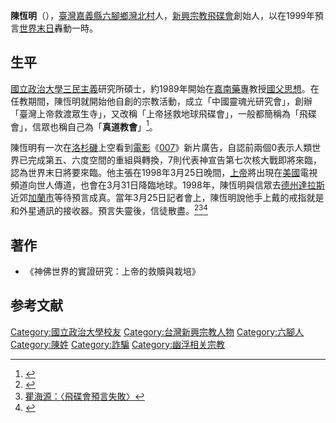 '''陳恆明'''（{{bd|1955年||||catIdx=}}），[[臺灣|臺灣]][[嘉義縣|嘉義縣]][[六腳鄉|六腳鄉]][[灣北村|灣北村]]人，[[新興宗教|新興宗教]][[飛碟會|飛碟會]]創始人，以在1999年預言[[世界末日|世界末日]]轟動一時。

== 生平 ==
[[國立政治大學|國立政治大學]][[三民主義|三民主義]]研究所碩士，約1989年開始在[[嘉南藥專|嘉南藥專]]教授[[國父思想|國父思想]]。在任教期間，陳恆明就開始他自創的宗教活動，成立「中國靈魂光研究會」，創辦「臺灣上帝救渡眾生寺」，又改稱「上帝拯救地球飛碟會」，一般都簡稱為「飛碟會」，信眾也稱自己為「'''真道教會'''」<ref>{{cite journal|url=http://newmsgr.pct.org.tw/Magazine.aspx?strTID=1&strISID=51&strMagID=M2006052500846|title=飛碟會陳恆明與末世明王|author=游謙|journal=新使者雜誌|volume=51|year=1999}}</ref>。

陳恆明有一次在[[洛杉磯|洛杉磯]]上空看到[[電影|電影]]《[[007|007]]》新片廣告，自認前兩個0表示人類世界已完成第五、六度空間的重組與轉換，7則代表神宣告第七次核大戰即將來臨，認為世界末日將要來臨。他主張在1998年3月25日晚間，[[上帝|上帝]]將出現在[[美國|美國]]電視頻道向世人傳道，也會在3月31日降臨地球。1998年，陳恆明與信眾去[[德克薩斯州|德州]][[達拉斯|達拉斯]]近郊[[加蘭_(德克薩斯州)|加蘭市]]等待預言成真。當年3月25日記者會上，陳恆明說他手上戴的戒指就是和外星通訊的接收器。預言失靈後，信徒散盡。<ref>{{cite news |author= |url=http://www.nownews.com/2010/05/01/11490-2598157.htm|title=上帝駕飛碟救地球？1999年陳恆明搞烏龍|work=NOWnews |date=2010-05-01 |accessdate=2013-06-28}}</ref><ref>[http://www.christianstudy.com/data/misc/ufo_and_light03.html 瞿海源：〈飛碟會預言失敗〉]</ref><ref>{{cite news |author= |url=http://chinesenewshome.com/chicago/index.php?option=com_content&task=view&id=375&Itemid=41|title=上帝啊，您在那兒？|work=芝加哥時報|date=1999|accessdate=2013-06-28}}</ref>

==著作==
*《神佛世界的實證研究：上帝的救贖與栽培》

== 参考文献 ==
{{reflist}}

[[Category:國立政治大學校友|Category:國立政治大學校友]]
[[Category:台灣新興宗教人物|Category:台灣新興宗教人物]]
[[Category:六腳人|Category:六腳人]]
[[Category:陳姓|Category:陳姓]]
[[Category:詐騙|Category:詐騙]]
[[Category:幽浮相关宗教|Category:幽浮相关宗教]]